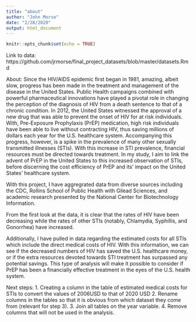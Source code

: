 ```yaml
---
title: "about"
author: "John Morse"
date: "2/28/2020"
output: html_document
---
```


```r
knitr::opts_chunk$set(echo = TRUE)
```
Link to data: https://github.com/jrmorse/final_project_datasets/blob/master/datasets.Rmd


About: 
Since the HIV/AIDS epidemic first began in 1981, amazing, albeit slow, progress has been made in the treatment and management of the disease in the United States. Public Health campaigns combined with powerful pharmaceutical innovations have played a pivotal role in changing the perception of the diagnosis of HIV from a death sentence to that of a chronic condition. In 2012, the United States witnessed the approval of a new drug that was able to prevent the onset of HIV for at risk individuals. With, Pre-Exposure Prophylaxis (PrEP) medication, high risk individuals have been able to live without contracting HIV, thus saving millions of dollars each year for the U.S. healthcare system. Accompanying this progress, however, is a spike in the prevalence of many other sexually transmitted illnesses (STIs). With this increase in STI prevalence, financial resources must be directed towards treatment. In my study, I aim to link the advent of PrEP in the United States to this increased observation of STIs, before discerning the cost efficiency of PrEP and its’ impact on the United States’ healthcare system. 

With this project, I have aggregrated data from diverse sources including
the CDC, Rollins School of Public Health with Gilead Sciences, and academic
research presented by the National Center for Biotechnology Information.

From the first look at the data, it
is clear that the rates of HIV have been decreasing while the rates of other STIs (notably, Chlamydia, Syphillis, and Gonorrhea) have increased.

Additionally, I have pulled in data regarding the estimated costs for all STIs
which include the direct medical costs of HIV. With this information, we can see
if the decreased numbers of HIV has saved the U.S. healthcare money, or if the
extra resources devoted towards STI treatment has surpassed any potential
savings. This type of analysis  will make it possible to consider if PrEP has
been a financially effective treatment in the eyes of the U.S. health system.

Next steps: 
1. Creating a column in the table of estimated medical costs for
STIs to convert the values of 2006USD to that of 2020 USD 
2. Rename columns in
the tables so that it is obvious from which dataset they come from (relevant for
step 3). 
3. Join all tables on the year variable. 
4. Remove columns that will
not be used in the analysis.